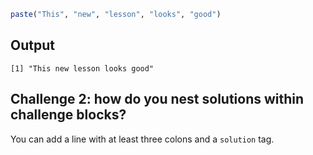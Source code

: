 ::::::::::::::::::::::::::::::::::::: challenge

```r
paste("This", "new", "lesson", "looks", "good")
```
:::::::::::::::::::::::: solution

## Output

```output
[1] "This new lesson looks good"
```

:::::::::::::::::::::::::::::::::

## Challenge 2: how do you nest solutions within challenge blocks?

:::::::::::::::::::::::: solution

You can add a line with at least three colons and a `solution` tag.

:::::::::::::::::::::::::::::::::
::::::::::::::::::::::::::::::::::::::::::::::::
